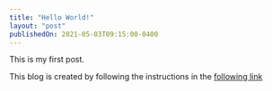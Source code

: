 ```yaml
---
title: "Hello World!"
layout: "post"
publishedOn: 2021-05-03T09:15:00-0400
---
```


This is my first post.

This blog is created by following the instructions in the [following link](https://dipeshwagle.com/blog/use-mdx-bundler-next-js)
